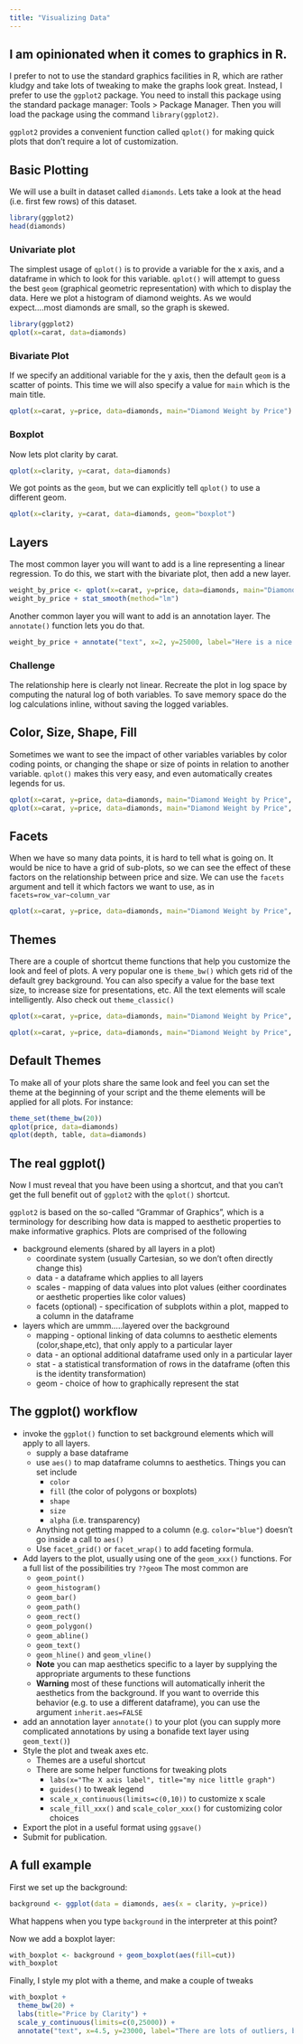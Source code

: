 ```yaml
---
title: "Visualizing Data"
---
```



## I am opinionated when it comes to graphics in R.

I prefer to not to use the standard graphics facilities in R, which are rather kludgy and take lots of tweaking to make the graphs look great.  Instead, I prefer to use the `ggplot2` package.  You need to install this package using the standard package manager: Tools > Package Manager. Then you will load the package using the command `library(ggplot2)`.

`ggplot2` provides a convenient function called `qplot()` for making quick plots that don't require a lot of customization. 

## Basic Plotting

We will use a built in dataset called `diamonds`.  Lets take a look at the head (i.e. first few rows) of this dataset.

```r
library(ggplot2)
head(diamonds)
```


### Univariate plot

The simplest usage of `qplot()` is to provide a variable for the x axis, and a dataframe in which to look for this variable.  `qplot()` will attempt to guess the best `geom` (graphical geometric representation) with which to display the data. Here we plot a histogram of diamond weights. As we would expect....most diamonds are small, so the graph is skewed. 

```r
library(ggplot2)
qplot(x=carat, data=diamonds)
```

### Bivariate Plot

If we specify an additional variable for the y axis, then the default `geom` is a scatter of points. This time we will also specify a value for `main` which is the main title. 

```r
qplot(x=carat, y=price, data=diamonds, main="Diamond Weight by Price")
```

### Boxplot

Now lets plot clarity by carat. 

```r
qplot(x=clarity, y=carat, data=diamonds)
```

We got points as the `geom`, but we can explicitly tell `qplot()` to use a different geom. 

```r
qplot(x=clarity, y=carat, data=diamonds, geom="boxplot")
```

## Layers

The most common layer you will want to add is a line representing a linear regression. To do this, we start with the bivariate plot, then add a new layer. 

```r
weight_by_price <- qplot(x=carat, y=price, data=diamonds, main="Diamond Weight by Price")
weight_by_price + stat_smooth(method="lm")
```

Another common layer you will want to add is an annotation layer.  The `annotate()` function lets you do that.  

```r
weight_by_price + annotate("text", x=2, y=25000, label="Here is a nice annotation, dear reader.")
```

### <span class="mega-octicon octicon-puzzle"></span> Challenge 

The relationship here is clearly not linear.  Recreate the plot in log space by computing the natural log of both variables. To save memory space do the log calculations inline, without saving the logged variables. 

## Color, Size, Shape, Fill

Sometimes we want to see the impact of other variables  variables by color coding points, or changing the shape or size of points in relation to another variable.  `qplot()` makes this very easy, and even automatically creates legends for us.  

```r
qplot(x=carat, y=price, data=diamonds, main="Diamond Weight by Price", color=clarity)
qplot(x=carat, y=price, data=diamonds, main="Diamond Weight by Price", shape=cut)
```

## Facets

When we have so many data points, it is hard to tell what is going on.  It would be nice to have a grid of sub-plots, so we can see the effect of these factors on the relationship between price and size. We can use the `facets` argument and tell it which factors we want to use, as in `facets=row_var~column_var`

```r
qplot(x=carat, y=price, data=diamonds, main="Diamond Weight by Price", facets=cut~clarity)
```

## Themes

There are a couple of shortcut theme functions that help you customize the look and feel of plots.  A very popular one is `theme_bw()` which gets rid of the default grey background. You can also specify a value for the base text size, to increase size for presentations, etc. All the text elements will scale intelligently. Also check out `theme_classic()`

```r

qplot(x=carat, y=price, data=diamonds, main="Diamond Weight by Price", color=clarity)+ theme_bw(20)

qplot(x=carat, y=price, data=diamonds, main="Diamond Weight by Price", color=clarity) + theme_classic(20)

```

## Default Themes

To make all of your plots share the same look and feel you can set the theme at the beginning of your script and the theme elements will be applied for all plots.  For instance:


```r
theme_set(theme_bw(20))
qplot(price, data=diamonds)
qplot(depth, table, data=diamonds)
```

## The real ggplot()

Now I must reveal that you have been using a shortcut, and that you can't get the full benefit out of `ggplot2` with the `qplot()` shortcut.

`ggplot2` is based on the so-called "Grammar of Graphics", which is a terminology for describing how data is mapped to aesthetic properties to make informative graphics. Plots are comprised of the following

* background elements (shared by all layers in a plot)
    * coordinate system (usually Cartesian, so we don't often directly change this)
    * data - a dataframe which applies to all layers
    * scales - mapping of data values into plot values (either coordinates or aesthetic properties like color values)
    * facets (optional) - specification of subplots within a plot, mapped to a column in the dataframe
* layers which are ummm.....layered over the background
    * mapping - optional linking of data columns to aesthetic elements (color,shape,etc), that only apply to a particular layer
    * data - an optional additional dataframe used only in a particular layer
    * stat - a statistical transformation of rows in the dataframe (often this is the identity transformation)
    * geom - choice of how to graphically represent the stat
      
## The ggplot() workflow

*   invoke the `ggplot()` function to set background elements which will apply to all layers.
    * supply a base dataframe
    * use `aes()` to map dataframe columns to aesthetics. Things you can set include
        * `color`
        * `fill` (the color of polygons or boxplots)
        * `shape`
        * `size` 
        * `alpha` (i.e. transparency)
    *   Anything not getting mapped to a column (e.g. `color="blue"`) doesn't go inside a call to `aes()`
    *   Use `facet_grid()` or `facet_wrap()` to add faceting formula. 
*   Add layers to the plot, usually using one of the `geom_xxx()` functions.  For a full list of the possibilities try `??geom` The most common are
    *  `geom_point()`
    *  `geom_histogram()`
    *  `geom_bar()`
    *  `geom_path()`
    *  `geom_rect()`
    *  `geom_polygon()`
    *  `geom_abline()`
    *  `geom_text()`
    *  `geom_hline()` and `geom_vline()`
    *  **Note** you can map aesthetics specific to a layer by supplying the appropriate arguments to these functions
    *  **Warning** most of these functions will automatically inherit the aesthetics from the background.  If you want to override this behavior (e.g. to use a different dataframe), you can use the argument `inherit.aes=FALSE`
*   add an annotation layer `annotate()` to your plot (you can supply more complicated annotations by using a bonafide text layer using `geom_text()`)
*   Style the plot and tweak axes etc.
    * Themes are a useful shortcut 
    * There are some helper functions for tweaking plots
      * `labs(x="The X axis label", title="my nice little graph")`
      * `guides()` to tweak legend
      * `scale_x_continuous(limits=c(0,10))` to customize x scale
      * `scale_fill_xxx()` and `scale_color_xxx()` for customizing color choices    
*   Export the plot in a useful format using `ggsave()`
*   Submit for publication.

## A full example

First we set up the background: 

```r
background <- ggplot(data = diamonds, aes(x = clarity, y=price))
```

<span class="mega-octicon octicon-question"></span> What happens when you type `background` in the interpreter at this point?

Now we add a boxplot layer:

```r
with_boxplot <- background + geom_boxplot(aes(fill=cut))
with_boxplot
```

Finally, I style my plot with a theme, and make a couple of tweaks
```r
with_boxplot + 
  theme_bw(20) + 
  labs(title="Price by Clarity") + 
  scale_y_continuous(limits=c(0,25000)) + 
  annotate("text", x=4.5, y=23000, label="There are lots of outliers, because people feel societal \npressure to pay a lot for engagement rings \n and or get duped by salespeople #speculation", size= 4)
```

